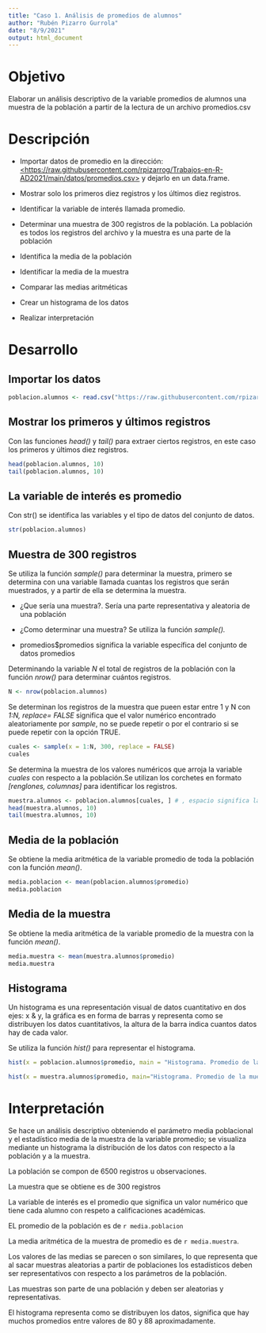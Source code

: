 ---
title: "Caso 1. Análisis de promedios de alumnos"
author: "Rubén Pizarro Gurrola"
date: "8/9/2021"
output: html_document
---

# Objetivo

Elaborar un análisis descriptivo de la variable promedios de alumnos una muestra de la población a partir de la lectura de un archivo promedios.csv

# Descripción

-   Importar datos de promedio en la dirección: [<https://raw.githubusercontent.com/rpizarrog/Trabajos-en-R-AD2021/main/datos/promedios.csv>](https://raw.githubusercontent.com/rpizarrog/Trabajos-en-R-AD2021/main/datos/promedios.csv) y dejarlo en un data.frame.

-   Mostrar solo los primeros diez registros y los últimos diez registros.

-   Identificar la variable de interés llamada promedio.

-   Determinar una muestra de 300 registros de la población. La población es todos los registros del archivo y la muestra es una parte de la población

-   Identifica la media de la población

-   Identificar la media de la muestra

-   Comparar las medias aritméticas

-   Crear un histograma de los datos

-   Realizar interpretación

# Desarrollo

## Importar los datos

```{r}
poblacion.alumnos <- read.csv("https://raw.githubusercontent.com/rpizarrog/Trabajos-en-R-AD2021/main/datos/promedios.csv")


```

## Mostrar los primeros y últimos registros

Con las funciones *head()* y *tail()* para extraer ciertos registros, en este caso los primeros y últimos diez registros.

```{r}
head(poblacion.alumnos, 10)
tail(poblacion.alumnos, 10)

```

## La variable de interés es promedio

Con str() se identifica las variables y el tipo de datos del conjunto de datos.

```{r}
str(poblacion.alumnos)

```

## Muestra de 300 registros

Se utiliza la función *sample()* para determinar la muestra, primero se determina con una variable llamada cuantas los registros que serán muestrados, y a partir de ella se determina la muestra.

-   ¿Que sería una muestra?. Sería una parte representativa y aleatoria de una población

-   ¿Como determinar una muestra? Se utiliza la función *sample().*

-   promedios\$promedios significa la variable específica del conjunto de datos promedios

Determinando la variable *N* el total de registros de la población con la función *nrow()* para determinar cuántos registros.

```{r}
N <- nrow(poblacion.alumnos)

```

Se determinan los registros de la muestra que pueen estar entre 1 y N con *1:N, replace= FALSE* significa que el valor numérico encontrado aleatoriamente por *sample*, no se puede repetir o por el contrario si se puede repetir con la opción TRUE.

```{r}
cuales <- sample(x = 1:N, 300, replace = FALSE)
cuales
```

Se determina la muestra de los valores numéricos que arroja la variable *cuales* con respecto a la población.Se utilizan los corchetes en formato *[renglones, columnas]* para identificar los registros.

```{r}
muestra.alumnos <- poblacion.alumnos[cuales, ] # , espacio significa las dos columnas o todas las columnas
head(muestra.alumnos, 10)
tail(muestra.alumnos, 10)
```

## Media de la población

Se obtiene la media aritmética de la variable promedio de toda la población con la función *mean()*.

```{r}
media.poblacion <- mean(poblacion.alumnos$promedio)
media.poblacion

```

## Media de la muestra

Se obtiene la media aritmética de la variable promedio de la muestra con la función *mean()*.

```{r}
media.muestra <- mean(muestra.alumnos$promedio)
media.muestra
```

## Histograma

Un histograma es una representación visual de datos cuantitativo en dos ejes: x & y, la gráfica es en forma de barras y representa como se distribuyen los datos cuantitativos, la altura de la barra indica cuantos datos hay de cada valor.

Se utiliza la función *hist()* para representar el histograma.

```{r}
hist(x = poblacion.alumnos$promedio, main = "Histograma. Promedio de la población", xlab = "Promedios", ylab = "Cantidad")

hist(x = muestra.alumnos$promedio, main="Histograma. Promedio de la muestra", , xlab = "Promedios", ylab = "Cantidad")

```

# Interpretación

Se hace un análisis descriptivo obteniendo el parámetro media poblacional y el estadístico media de la muestra de la variable promedio; se visualiza mediante un histograma la distribución de los datos con respecto a la población y a la muestra.

La población se compon de 6500 registros u observaciones.

La muestra que se obtiene es de 300 registros

La variable de interés es el promedio que significa un valor numérico que tiene cada alumno con respeto a calificaciones académicas.

EL promedio de la población es de `r media.poblacion `

La media aritmética de la muestra de promedio es de `r media.muestra`.

Los valores de las medias se parecen o son similares, lo que representa que al sacar muestras aleatorias a partir de poblaciones los estadísticos deben ser representativos con respecto a los parámetros de la población.

Las muestras son parte de una población y deben ser aleatorias y representativas.

El histograma representa como se distribuyen los datos, significa que hay muchos promedios entre valores de 80 y 88 aproximadamente.

